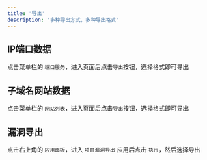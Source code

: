 ```yaml
---
title: '导出'
description: '多种导出方式，多种导出格式'
---
```


## IP端口数据

点击菜单栏的 `端口服务`，进入页面后点击`导出`按钮，选择格式即可导出

## 子域名网站数据

点击菜单栏的 `网站列表`，进入页面后点击`导出`按钮，选择格式即可导出

## 漏洞导出

点击右上角的 `应用面板`，进入 `项目漏洞导出` 应用后点击 `执行`，然后选择导出